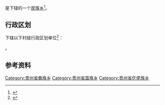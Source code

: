 {{中国乡级行政区|52/05/21/225/000}}

'''{{PAGENAMEBASE}}'''是{{PRC admin/fullname|52/05/21/225/000|3}}下辖的一个[[民族乡|民族乡]]<ref>{{PRC admin/ref sgc|{{PRC admin/parent|52/05/21/225/000}}}}</ref>。

== 行政区划 ==
{{PAGENAMEBASE}}下辖以下村级行政区划单位<ref>{{PRC admin/ref sgc|52/05/21/225/000}}</ref>：

{{PRC admin/children|52/05/21/225/000}}。

== 参考资料 ==
{{reflist}}

{{贵州行政区划小作品}}
{{PRC admin/navcat|52/05/21/225/000}}
[[Category:贵州省彝族乡|Category:贵州省彝族乡]]
[[Category:贵州省苗族乡|Category:贵州省苗族乡]]
[[Category:贵州省仡佬族乡|Category:贵州省仡佬族乡]]